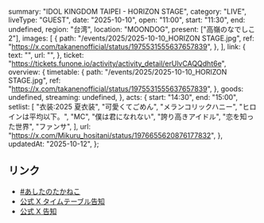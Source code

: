   summary: "IDOL KINGDOM TAIPEI - HORIZON STAGE",
  category: "LIVE",
  liveType: "GUEST",
  date: "2025-10-10",
  open: "11:00",
  start: "11:30",
  end: undefined,
  region: "台湾",
  location: "MOONDOG",
  present: ["高嶺のなでしこ2"],
  images: [
    {
      path: "/events/2025/2025-10-10_HORIZON STAGE.jpg",
      ref: "https://x.com/takanenofficial/status/1975531555637657839",
    },
  ],
  link: {
    text: "",
    url: "",
  },
  ticket: "https://tickets.funone.io/activity/activity_detail/erUlvCAQQdht6e",
  overview: {
    timetable: {
      path: "/events/2025/2025-10-10_HORIZON STAGE.jpg",
      ref: "https://x.com/takanenofficial/status/1975531555637657839",
    },
    goods: undefined,
    streaming: undefined,
  },
  acts: {
    start: "14:30",
    end: "15:00",
    setlist: [
      "衣装:2025 夏衣装",
      "可愛くてごめん",
      "メランコリックハニー",
      "ヒロインは平均以下。",
      "MC",
      "僕は君になれない",
      "誇り高きアイドル",
      "恋を知った世界",
      "ファンサ",
    ],
    url: "https://x.com/Mikuru_hositani/status/1976655620876177832",
  },
  updatedAt: "2025-10-12",
};

## リンク

- [#あしたのたかねこ](https://x.com/takanenofficial/status/1976263914091397592)
- [公式 X タイムテーブル告知](https://x.com/takanenofficial/status/1975531555637657839)
- [公式 X 告知](https://x.com/takanenofficial/status/1926243059072639477)

